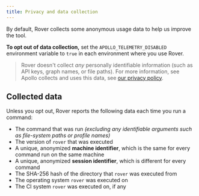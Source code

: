 ```yaml
---
title: Privacy and data collection
---
```


By default, Rover collects some anonymous usage data to help us improve the tool.

**To opt out of data collection,** set the `APOLLO_TELEMETRY_DISABLED` environment variable to `true` in each environment where you use Rover.

> Rover doesn't collect _any_ personally identifiable information (such as API keys, graph names, or file paths). For more information, see Apollo collects and uses this data, see [our privacy policy](https://www.apollographql.com/Apollo-Privacy-Policy.pdf).

## Collected data

Unless you opt out, Rover reports the following data each time you run a command:

- The command that was run _(excluding any identifiable arguments such as file-system paths or profile names)_
- The version of `rover` that was executed
- A unique, anonymized **machine identifier**, which is the same for every command run on the same machine
- A unique, anonymized **session identifier**, which is different for every command
- The SHA-256 hash of the directory that `rover` was executed from
- The operating system `rover` was executed on
- The CI system `rover` was executed on, if any
